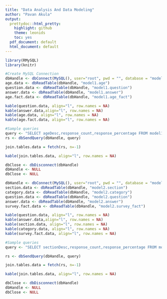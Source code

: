 ```yaml
---
title: "Data Analysis And Data Modeling"
author: "Pavan Akula"
output:
  prettydoc::html_pretty:
    highlight: github
    theme: leonids
    toc: yes
  pdf_document: default
  html_document: default
---
```


```r
library(RMySQL)
library(knitr)
```

```r
#Create MySQL Connection
dbHandle <- dbConnect(MySQL(), user="root", pwd = "", database = "model1", host="localhost", port=3306)
age.data <- dbReadTable(dbHandle, "model1.age")
question.data <- dbReadTable(dbHandle, "model1.question")
answer.data <- dbReadTable(dbHandle, "model1.answer")
age.fact.data <- dbReadTable(dbHandle, "model1.age_fact")

kable(question.data, align="l", row.names = NA)
kable(answer.data,align="l", row.names = NA)
kable(age.data, align="l", row.names = NA)
kable(age.fact.data, align="l", row.names = NA)

#Sample queries
query <- "SELECT ageDesc,response_count,response_percentage FROM model1.age A JOIN  model1.age_fact B ON A.idAge = B.idAge WHERE B.idQuestion = 1"
rs <- dbSendQuery(dbHandle, query)

join.tables.data = fetch(rs, n=-1)

kable(join.tables.data, align="l", row.names = NA)

dbClose <- dbDisconnect(dbHandle)
dbHandle <- NULL
dbClose <- NULL
```

```r
dbHandle <- dbConnect(MySQL(), user="root", pwd = "", database = "model2", host="localhost", port=3306)
section.data <- dbReadTable(dbHandle, "model2.section")
category.data <- dbReadTable(dbHandle, "model2.category")
question.data <- dbReadTable(dbHandle, "model2.question")
answer.data <- dbReadTable(dbHandle, "model2.answer")
survey.fact.data <- dbReadTable(dbHandle, "model2.survey_fact")

kable(question.data, align="l", row.names = NA)
kable(answer.data,align="l", row.names = NA)
kable(section.data, align="l", row.names = NA)
kable(category.data, align="l", row.names = NA)
kable(survey.fact.data, align="l", row.names = NA)

#Sample queries
query <- "SELECT sectionDesc,response_count,response_percentage FROM model2.section A JOIN model2.survey_fact B ON A.idSection = B.idSection WHERE B.idQuestion = 1 AND idCategory = 3"

rs <- dbSendQuery(dbHandle, query)

join.tables.data = fetch(rs, n=-1)

kable(join.tables.data, align="l", row.names = NA)

dbClose <- dbDisconnect(dbHandle)
dbHandle <- NULL
dbClose <- NULL
```
